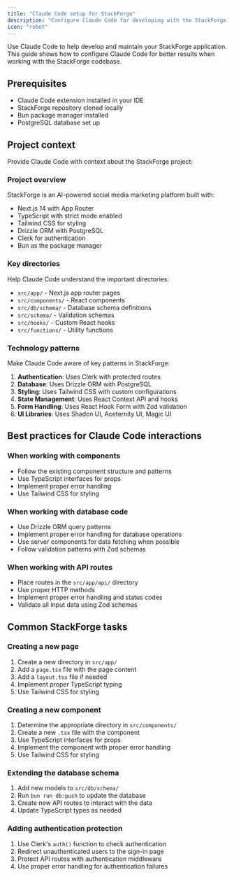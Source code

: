 ```yaml
---
title: "Claude Code setup for StackForge"
description: "Configure Claude Code for developing with the StackForge boilerplate"
icon: "robot"
---
```


Use Claude Code to help develop and maintain your StackForge application. This guide shows how to configure Claude Code for better results when working with the StackForge codebase.

## Prerequisites

- Claude Code extension installed in your IDE
- StackForge repository cloned locally
- Bun package manager installed
- PostgreSQL database set up

## Project context

Provide Claude Code with context about the StackForge project:

### Project overview

StackForge is an AI-powered social media marketing platform built with:
- Next.js 14 with App Router
- TypeScript with strict mode enabled
- Tailwind CSS for styling
- Drizzle ORM with PostgreSQL
- Clerk for authentication
- Bun as the package manager

### Key directories

Help Claude Code understand the important directories:

- `src/app/` - Next.js app router pages
- `src/components/` - React components
- `src/db/schema/` - Database schema definitions
- `src/schema/` - Validation schemas
- `src/hooks/` - Custom React hooks
- `src/functions/` - Utility functions

### Technology patterns

Make Claude Code aware of key patterns in StackForge:

1. **Authentication**: Uses Clerk with protected routes
2. **Database**: Uses Drizzle ORM with PostgreSQL
3. **Styling**: Uses Tailwind CSS with custom configurations
4. **State Management**: Uses React Context API and hooks
5. **Form Handling**: Uses React Hook Form with Zod validation
6. **UI Libraries**: Uses Shadcn UI, Aceternity UI, Magic UI

## Best practices for Claude Code interactions

### When working with components

- Follow the existing component structure and patterns
- Use TypeScript interfaces for props
- Implement proper error handling
- Use Tailwind CSS for styling

### When working with database code

- Use Drizzle ORM query patterns
- Implement proper error handling for database operations
- Use server components for data fetching when possible
- Follow validation patterns with Zod schemas

### When working with API routes

- Place routes in the `src/app/api/` directory
- Use proper HTTP methods
- Implement proper error handling and status codes
- Validate all input data using Zod schemas

## Common StackForge tasks

### Creating a new page

1. Create a new directory in `src/app/`
2. Add a `page.tsx` file with the page content
3. Add a `layout.tsx` file if needed
4. Implement proper TypeScript typing
5. Use Tailwind CSS for styling

### Creating a new component

1. Determine the appropriate directory in `src/components/`
2. Create a new `.tsx` file with the component
3. Use TypeScript interfaces for props
4. Implement the component with proper error handling
5. Use Tailwind CSS for styling

### Extending the database schema

1. Add new models to `src/db/schema/`
2. Run `bun run db:push` to update the database
3. Create new API routes to interact with the data
4. Update TypeScript types as needed

### Adding authentication protection

1. Use Clerk's `auth()` function to check authentication
2. Redirect unauthenticated users to the sign-in page
3. Protect API routes with authentication middleware
4. Use proper error handling for authentication failures
